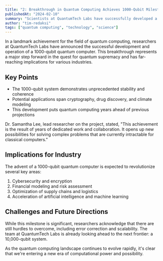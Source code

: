 ```yaml
---
title: "2: Breakthrough in Quantum Computing Achieves 1000-Qubit Milestone"
publishedAt: "2024-02-10"
summary: "Scientists at QuantumTech Labs have successfully developed a 1000-qubit quantum computer, marking a significant leap in quantum computing capabilities"
author: "tim-redaksi"
tags: ["quantum computing", "technology", "science"]
---
```


In a landmark achievement for the field of quantum computing, researchers at QuantumTech Labs have announced the successful development and operation of a 1000-qubit quantum computer. This breakthrough represents a major step forward in the quest for quantum supremacy and has far-reaching implications for various industries.

## Key Points

- The 1000-qubit system demonstrates unprecedented stability and coherence
- Potential applications span cryptography, drug discovery, and climate modeling
- This development puts quantum computing years ahead of previous projections

Dr. Samantha Lee, lead researcher on the project, stated, "This achievement is the result of years of dedicated work and collaboration. It opens up new possibilities for solving complex problems that are currently intractable for classical computers."

## Implications for Industry

The advent of a 1000-qubit quantum computer is expected to revolutionize several key areas:

1. Cybersecurity and encryption
2. Financial modeling and risk assessment
3. Optimization of supply chains and logistics
4. Acceleration of artificial intelligence and machine learning

## Challenges and Future Directions

While this milestone is significant, researchers acknowledge that there are still hurdles to overcome, including error correction and scalability. The team at QuantumTech Labs is already looking ahead to the next frontier: a 10,000-qubit system.

As the quantum computing landscape continues to evolve rapidly, it's clear that we're entering a new era of computational power and possibility.
